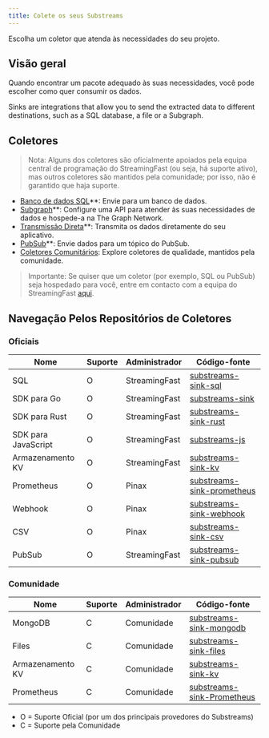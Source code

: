 ```yaml
---
title: Colete os seus Substreams
---
```


Escolha um coletor que atenda às necessidades do seu projeto.

## Visão geral

Quando encontrar um pacote adequado às suas necessidades, você pode escolher como quer consumir os dados.

Sinks are integrations that allow you to send the extracted data to different destinations, such as a SQL database, a file or a Subgraph.

## Coletores

> Nota: Alguns dos coletores são oficialmente apoiados pela equipa central de programação do StreamingFast (ou seja, há suporte ativo), mas outros coletores são mantidos pela comunidade; por isso, não é garantido que haja suporte.

- [Banco de dados SQL](https://docs.substreams.dev/how-to-guides/sinks/sql-sink)\*\*: Envie para um banco de dados.
- [Subgraph](/sps/introduction/)\*\*: Configure uma API para atender às suas necessidades de dados e hospede-a na The Graph Network.
- [Transmissão Direta](https://docs.substreams.dev/how-to-guides/sinks/stream)\*\*: Transmita os dados diretamente do seu aplicativo.
- [PubSub](https://docs.substreams.dev/how-to-guides/sinks/pubsub)\*\*: Envie dados para um tópico do PubSub.
- [Coletores Comunitários](https://docs.substreams.dev/how-to-guides/sinks/community-sinks): Explore coletores de qualidade, mantidos pela comunidade.

> Importante: Se quiser que um coletor (por exemplo, SQL ou PubSub) seja hospedado para você, entre em contacto com a equipa do StreamingFast [aqui](mailto:sales@streamingfast.io).

## Navegação Pelos Repositórios de Coletores

### Oficiais

| Nome                | Suporte | Administrador | Código-fonte                                                                              |
| ------------------- | ------- | ------------- | ----------------------------------------------------------------------------------------- |
| SQL                 | O       | StreamingFast | [substreams-sink-sql](https://github.com/streamingfast/substreams-sink-sql)               |
| SDK para Go         | O       | StreamingFast | [substreams-sink](https://github.com/streamingfast/substreams-sink)                       |
| SDK para Rust       | O       | StreamingFast | [substreams-sink-rust](https://github.com/streamingfast/substreams-sink-rust)             |
| SDK para JavaScript | O       | StreamingFast | [substreams-js](https://github.com/substreams-js/substreams-js)                           |
| Armazenamento KV    | O       | StreamingFast | [substreams-sink-kv](https://github.com/streamingfast/substreams-sink-kv)                 |
| Prometheus          | O       | Pinax         | [substreams-sink-prometheus](https://github.com/pinax-network/substreams-sink-prometheus) |
| Webhook             | O       | Pinax         | [substreams-sink-webhook](https://github.com/pinax-network/substreams-sink-webhook)       |
| CSV                 | O       | Pinax         | [substreams-sink-csv](https://github.com/pinax-network/substreams-sink-csv)               |
| PubSub              | O       | StreamingFast | [substreams-sink-pubsub](https://github.com/streamingfast/substreams-sink-pubsub)         |

### Comunidade

| Nome             | Suporte | Administrador | Código-fonte                                                                              |
| ---------------- | ------- | ------------- | ----------------------------------------------------------------------------------------- |
| MongoDB          | C       | Comunidade    | [substreams-sink-mongodb](https://github.com/streamingfast/substreams-sink-mongodb)       |
| Files            | C       | Comunidade    | [substreams-sink-files](https://github.com/streamingfast/substreams-sink-files)           |
| Armazenamento KV | C       | Comunidade    | [substreams-sink-kv](https://github.com/streamingfast/substreams-sink-kv)                 |
| Prometheus       | C       | Comunidade    | [substreams-sink-Prometheus](https://github.com/pinax-network/substreams-sink-prometheus) |

- O = Suporte Oficial (por um dos principais provedores do Substreams)
- C = Suporte pela Comunidade
